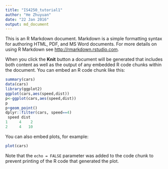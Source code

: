 ```yaml
---
title: "IS4250_tutorial1"
author: "He Zhuyuan"
date: "22 Jan 2016"
output: md_document
---
```


This is an R Markdown document. Markdown is a simple formatting syntax for authoring HTML, PDF, and MS Word documents. For more details on using R Markdown see <http://rmarkdown.rstudio.com>.

When you click the **Knit** button a document will be generated that includes both content as well as the output of any embedded R code chunks within the document. You can embed an R code chunk like this:

```r
summary(cars)
data(cars)
library(ggplot2)
ggplot(cars,aes(speed,dist))
p<-ggplot(cars,aes(speed,dist))
p
p+geom_point()
dplyr::filter(cars, speed==4)
 speed dist
1     4    2
2     4   10
```

You can also embed plots, for example:

```r
plot(cars)
```

Note that the `echo = FALSE` parameter was added to the code chunk to prevent printing of the R code that generated the plot.
